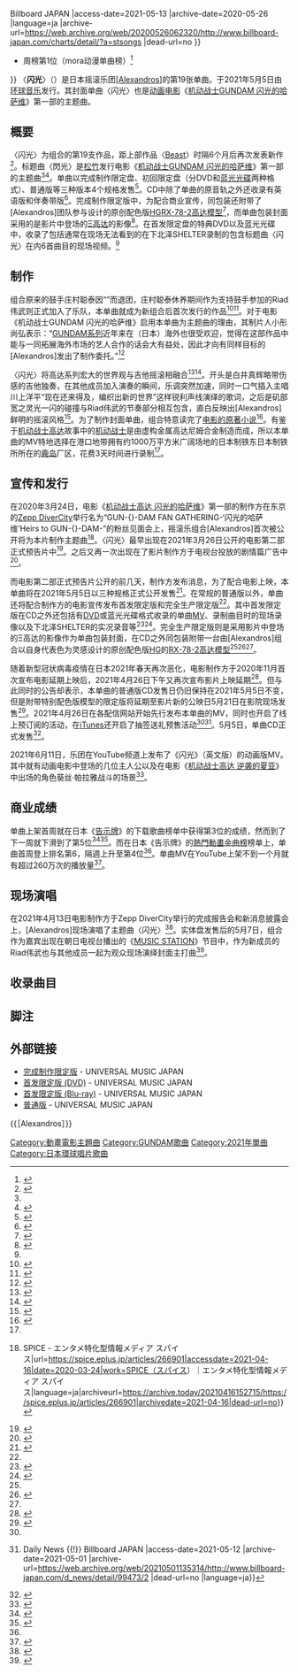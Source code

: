 {{noteTA
|T=zh:闪光 ([Alexandros]歌曲);zh-hans:闪光 ([Alexandros]歌曲);zh-hant:閃光 ([Alexandros]歌曲)
|G1=Music
|G2=GundamUC
|1=zh-cn:闪光的哈萨维; zh-hk:閃光之凱薩衛; zh-tw:閃光的哈薩威;
}}
{{Infobox song
| name       = 閃光
| type       = single
| artist     = [[［Alexandros］|[Alexandros]]]
| cover      = UPCH-7582.jpg
| caption    = 完成制作限定版封面
| album      = 
| released   = {{start date|2021|05|05}}
| genre      = [[摇滚|摇滚]]
| length     = {{duration|m=|s=}}
| label      = {{hlist|[[環球音樂_(日本)#Universal_J|UNIVERSAL J]]|{{link-ja|RX-RECORDS}}}}
| writer     = 川上洋平
| producer   = [Alexandros]
| chronology = [[［Alexandros］|[Alexandros]]]
| prev_title = [[Beast_(［Alexandros］歌曲)|Beast]]
| prev_year  = 2020
| next_title = 
| next_year  = 
| misc       = {{External music video|{{YouTube|6g0IM0DwM58|〈闪光〉短版}}}}
| chart_position =
*周榜第1位（Oricon搖滾单曲榜）<ref name=:00c>{{cite web |url=https://www.oricon.co.jp/rank/rs/w/2021-05-17/ |script-title=ja:オリコン週間 ROCKシングルランキング 2021年05月03日～2021年05月09日 |website=ORICON NEWS |language=ja |access-date= |archive-date=2021年5月13日 |archive-url=https://web.archive.org/web/20210513132058/https://www.oricon.co.jp/rank/rs/w/2021-05-17/ |dead-url=no }}</ref>
*周榜第4位（Oricon数字单曲榜）<ref name=:0c>{{cite web |url=https://www.oricon.co.jp/rank/dis/w/2021-05-10/ |script-title=ja:オリコン週間 デジタルシングル（単曲）ランキング 2021年04月26日～2021年05月02日 |website=ORICON NEWS |language=ja |access-date=2021年5月12日 |archive-date=2021年5月6日 |archive-url=https://web.archive.org/web/20210506134731/https://www.oricon.co.jp/rank/dis/w/2021-05-10/ |dead-url=no }}</ref>
*周榜第11位（Oricon單曲合算榜）<ref name=:011>{{cite web|url=https://www.oricon.co.jp/rank/cos/w/2021-05-17/p/2/|script-title=ja:オリコン週間 合算シングルランキング 2021年05月03日～2021年05月09日 11～20位|website=ORICON NEWS|language=ja|access-date=|archive-date=2021年5月12日|archive-url=https://web.archive.org/web/20210512045234/https://www.oricon.co.jp/rank/cos/w/2021-05-17/p/2/|dead-url=no}}</ref>
*周榜第3位（《日本告示牌》下載歌曲榜）<ref name=":1Download Songs">{{cite web |url=http://www.billboard-japan.com/charts/detail?a=dlsongs&year=2021&month=05&day=10 |title=Billboard Japan Top Download Songs |website=Billboard JAPAN Charts |language=ja |access-date=2021-05-12 |archive-date=2021-05-22 |archive-url=https://web.archive.org/web/20210522221423/http://www.billboard-japan.com/charts/detail?a=dlsongs&year=2021&month=05&day=10 |dead-url=no }}</ref>
*周榜第4位（《日本告示牌》最佳單曲銷售榜）<ref name=:2>{{cite web |url=http://www.billboard-japan.com/d_news/detail/99778/2 |script-title=ja:【ビルボード】ジャニーズWEST『サムシング・ニュー』初週21.1万枚でシングル・セールス首位 |website=Billboard JAPAN Daily News |language=ja |5= |access-date=2021-05-12 |archive-date=2021-05-10 |archive-url=https://web.archive.org/web/20210510081922/http://www.billboard-japan.com/d_news/detail/99778/2 |dead-url=no }}</ref>
*周榜第4位（《日本告示牌》[[告示牌日本熱門動畫金曲榜|熱門動畫金曲榜]]）<ref name=:3>{{cite web |url=http://www.billboard-japan.com/charts/detail?a=anime |title=Billboard Japan Hot Animation |website=Billboard JAPAN Charts |language=ja |access-date=2021-05-12 |archive-date=2014-02-26 |archive-url=https://archive.today/20140226210600/http://www.billboard-japan.com/charts/detail?a=anime |dead-url=no }}</ref>
*周榜第9位（《日本告示牌》熱門流行歌曲）<ref>{{Cite web |url=https://news.yahoo.co.jp/articles/de4b5187068ee03b2989821536071b6cc201c7d2 |access-date=2021-05-14 |date=2021-05-08 |work=Yahoo!ニュース |language=ja |archive-url=https://web.archive.org/web/20210514095429/https://news.yahoo.co.jp/articles/de4b5187068ee03b2989821536071b6cc201c7d2 |archive-date=2021-05-14 |script-title=ja:【ビルボード HOT BUZZ SONG】Ado「踊」が首位 星野源「不思議」が2位に続く（Billboard JAPAN） |dead-url=no }}</ref>
*周榜第15位（《日本告示牌》[[日本百强单曲榜|日本百强单曲榜]]）<ref name=:4>{{cite web |url=http://www.billboard-japan.com/charts/detail?a=hot100 |title=Billboard Japan Hot 100 |website=Billboard JAPAN Charts |language=ja |access-date=2021-05-12 |archive-date=2014-02-19 |archive-url=https://web.archive.org/web/20140219111705/http://www.billboard-japan.com/charts/detail?a=hot100 |dead-url=no }}</ref>
*周榜第87位（《日本告示牌》串流歌曲榜）<ref name=sts>{{Cite web |url=http://www.billboard-japan.com/charts/detail?a=stsongs |title=Billboard Japan Top Streaming Songs {{!}} Charts {{!}} Billboard JAPAN |access-date=2021-05-13 |archive-date=2020-05-26 |language=ja |archive-url=https://web.archive.org/web/20200526062320/http://www.billboard-japan.com/charts/detail/?a=stsongs |dead-url=no }}</ref>
*周榜第1位（mora动漫单曲榜）<ref>{{Cite web |url=https://www.phileweb.com/news/d-av/202105/12/52688.html |access-date=2021-05-14 |date=2021-05-12 |work=PHILE WEB |language=ja |archive-url=https://web.archive.org/web/20210514084247/https://www.phileweb.com/news/d-av/202105/12/52688.html |archive-date=2021-05-14 |script-title=ja:【moraアニソンTOP10】『閃光のハサウェイ』主題歌が首位！ 内田真礼の『DYNAZENON』曲もリリース |dead-url=no }}</ref>
}}
〈'''闪光'''〉（{{lang-ja|閃光}}）是日本摇滚乐团[[［Alexandros］|[Alexandros]]]的第19张单曲。于2021年5月5日由[[環球音樂_(日本)|环球音乐]]发行。其封面单曲〈闪光〉也是[[动画电影|动画电影]]《[[机动战士GUNDAM_闪光的哈萨维_(动画电影)|机动战士GUNDAM 闪光的哈萨维]]》第一部的主题曲。

== 概要 ==
〈闪光〉为组合的第19支作品，距上部作品〈[[Beast_(［Alexandros］歌曲)|Beast]]〉时隔6个月后再次发表新作<ref name="natalie210320">{{cite web|script-title=ja:［Alexandros］ 、劇場アニメ「機動戦士ガンダム 閃光のハサウェイ」主題歌をシングルリリース|url=https://natalie.mu/music/news/421022|accessdate=2021-04-13|date=|language=ja|archive-date=2021-04-13|archive-url=https://web.archive.org/web/20210413225435/https://natalie.mu/music/news/421022|dead-url=no}}</ref>。标题曲〈閃光〉是[[松竹|松竹]]发行电影《[[机动战士GUNDAM_闪光的哈萨维_(动画电影)|机动战士GUNDAM 闪光的哈萨维]]》第一部的主题曲<ref name="natalie210320" /><ref name="natalie200324">{{cite web|url=https://natalie.mu/music/news/372598|script-title=ja:［Alexandros］、劇場アニメ「機動戦士ガンダム 閃光のハサウェイ」主題歌担当|date=|accessdate=2021-04-13|language=ja|archive-date=2021-04-14|archive-url=https://web.archive.org/web/20210414153804/https://natalie.mu/music/news/372598|dead-url=no}}</ref>。单曲以完成制作限定盘、初回限定盘（分DVD和[[蓝光光碟|蓝光光碟]]两种格式）、普通版等三种版本4个规格发售<ref name="uni">{{Cite web|script-title=ja:映画『機動戦士ガンダム 閃光のハサウェイ』主題歌タイトル＆発売日決定！|url=https://www.universal-music.co.jp/alexandros/news/2021-03-20/|accessdate=2021-04-06|date=2021-03-20|work=[Alexandros]|language=ja|archiveurl=https://archive.today/20210413125827/https://www.universal-music.co.jp/alexandros/news/2021-03-20/|archivedate=2021-04-13|dead-url=no}}</ref>。CD中除了单曲的原音轨之外还收录有英语版和伴奏带版<ref name=":0">{{Cite news|url=https://tsutaya.tsite.jp/news/music/41575086/|script-title=ja:【TSUTAYA先着特典あり】［Alexandros］の最新シングル『閃光』が5月5日（水・祝）リリース！|date=2021-04-13|accessdate=2021-04-14|language=ja|archivedate=2021-04-14|archiveurl=https://archive.today/20210414014532/https://tsutaya.tsite.jp/news/music/41575086/|dead-url=no}}</ref>。完成制作限定版中，为配合商业宣传，同包装还附带了[Alexandros]团队参与设计的原创配色版[[GUNPLA#HGUC_(High_Grade_Universal_Century)|HG]][[RX-78-2|RX-78-2]][[高达模型|高达模型]]<ref name="universal210320">{{cite web|script-title=ja:映画『機動戦士ガンダム 閃光のハサウェイ』主題歌タイトル＆発売日決定！|url=https://www.universal-music.co.jp/alexandros/news/2021-03-20/|accessdate=2021-04-13|date=2021-03-20|language=ja|archive-url=https://web.archive.org/web/20210414050153/https://www.universal-music.co.jp/alexandros/news/2021-03-20/|archive-date=2021-04-14|dead-url=no}}</ref>，而单曲包装封面采用的是影片中登场的[[机动战士GUNDAM_闪光的哈萨维_(动画电影)#登场机体|Ξ高达]]的影像<ref name="#1">{{Cite web|script-title=ja:＜機動戦士ガンダム 閃光のハサウェイ＞［Alexandros］主題歌のジャケットにΞガンダム オリジナルガンプラも（MANTANWEB）|url=https://news.yahoo.co.jp/articles/6cbec5604499c16060073bb7fa42bed77f8bc906|accessdate=2021-04-14|date=2021-03-26|work=Yahoo!ニュース|language=ja|archiveurl=https://archive.today/20210414013626/https://news.yahoo.co.jp/articles/6cbec5604499c16060073bb7fa42bed77f8bc906|archivedate=2021-04-14|dead-url=no}}</ref>。在首发限定盘的特典DVD以及蓝光光碟中，收录了包括通常在现场无法看到的在下北泽SHELTER录制的包含标题曲〈闪光〉在内6首曲目的现场视频。<ref name=":0" />

== 制作 ==
组合原来的鼓手庄村聪泰因“{{le|局限性肌张力障碍|Focal dystonia}}”而退团，庄村聪泰休养期间作为支持鼓手参加的Riad伟武则正式加入了乐队，本单曲就成为新组合后首次发行的作品<ref>{{cite web|url=https://natalie.mu/music/news/364435|script-title=ja:［Alexandros］庄村聡泰が5月で勇退、今夜生配信でメンバーから報告|date=|accessdate=2021-04-13|language=ja|archive-date=2021-04-14|archive-url=https://web.archive.org/web/20210414031939/https://natalie.mu/music/news/364435|dead-url=no}}</ref><ref>{{cite web|url=https://www.oricon.co.jp/news/2190346/full/|script-title=ja:［Alexandros］新ドラマー・リアド偉武が初パフォーマンス「最高に幸せです」|date=|accessdate=2021-04-13|language=ja|archive-date=2021-04-15|archive-url=https://web.archive.org/web/20210415235005/https://www.oricon.co.jp/news/2190346/full/|dead-url=no}}</ref>。对于电影《机动战士GUNDAM 闪光的哈萨维》启用本单曲为主题曲的理由，其制片人小形尚弘表示：“[[GUNDAM系列|GUNDAM系列]]近年来在（日本）海外也很受欢迎，觉得在这部作品中能与一同拓展海外市场的艺人合作的话会大有益处，因此才向有同样目标的[Alexandros]发出了制作委托。”<ref name=":22">{{Cite web|title=Heirs to Gundam活动简报！|url=https://new.qq.com/omn/20200325/20200325A0AAMM00.html|accessdate=2021-04-07|author=AEMedia|date=2020-03-25|work=new.qq.com|language=zh-cn|archiveurl=https://archive.today/20210413051436/https://new.qq.com/omn/20200325/20200325A0AAMM00.html|archivedate=2021-04-13|dead-url=no}}</ref>

〈闪光〉将高达系列宏大的世界观与吉他摇滚相融合<ref name=":1壮大">{{Cite web|title=[Alexandros]、最新シングル「閃光」MVを本日21時に公開 ガンダムの壮大な世界観を表現（ぴあ）|url=https://news.yahoo.co.jp/articles/5023f2139dd4886817574c81ee0f5ae0f4bffac4|access-date=2021-05-14|date=2021-04-28|work=Yahoo!ニュース|language=ja|archive-url=https://web.archive.org/web/20210514103502/https://news.yahoo.co.jp/articles/5023f2139dd4886817574c81ee0f5ae0f4bffac4|archive-date=2021-05-14|dead-url=no}}</ref><ref>{{Cite web|title=[Alexandros]が語る、狂気の渇望とドロスがバンドである理由（Rolling Stone Japan）|url=https://news.yahoo.co.jp/articles/4c34622695f6233477765e2ac5b52eb380a2a59a|access-date=2021-05-14|date=2021-05-06|work=Yahoo!ニュース|language=ja|archive-url=https://web.archive.org/web/20210515142322/https://news.yahoo.co.jp/articles/4c34622695f6233477765e2ac5b52eb380a2a59a|archive-date=2021-05-15|dead-url=no}}</ref>。开头是白井真辉略带伤感的吉他独奏，在其他成员加入演奏的瞬间，乐调突然加速，同时一口气插入主唱川上洋平“现在还来得及，编织出新的世界”这样锐利声线演绎的歌词，之后是矶部宽之灵光一闪的碰撞与Riad伟武的节奏部分相互包含，直白反映出[Alexandros]鲜明的摇滚风格<ref>{{Cite web|title=|url=https://news.yahoo.co.jp/articles/27c5fe942c646b0c84194e0c15b32bed40326ef5|access-date=2021-05-14|date=2021-05-04|work=Yahoo!ニュース|language=ja|archive-url=https://web.archive.org/web/20210515142444/https://news.yahoo.co.jp/articles/27c5fe942c646b0c84194e0c15b32bed40326ef5|archive-date=2021-05-15|script-title=ja:[Alexandros]、MONSTA X、ジャニーズWEST、祭nine. ……5月5日リリースより新譜4作をレビュー（リアルサウンド）|dead-url=no}}</ref>。为了制作封面单曲，组合特意读完了[[机动战士GUNDAM_闪光的哈萨维|电影的原著小说]]<ref name=":42">{{Cite web|script-title=ja:「閃光のハサウェイ」小野賢章が主題歌ライブに興奮「聴くたびに鳥肌が立つ」|url=https://news.mynavi.jp/article/20210413-1870704/|accessdate=2021-04-14|date=2021-04-13|work=マイナビニュース|language=ja|archiveurl=https://archive.today/20210414112244/https://news.mynavi.jp/article/20210413-1870704/|archivedate=2021-04-14|dead-url=no}}</ref>。有鉴于[[機動戰士GUNDAM|机动战士高达]]故事中的[[机动战士|机动战士]]是由虚构金属高达尼姆合金制造而成，所以本单曲的MV特地选择在港口地带拥有约1000万平方米广阔场地的日本制铁东日本制铁所所在的[[鹿島郡|鹿岛]]厂区，花费3天时间进行录制<ref name="Billboard210428" />。
<!--**该MV的导演是[Alexandros]的经纪人<ref>[https://www.instagram.com/p/COPOUZzgwG9/?igshid=7jbolc4mevfr 川上 洋平 (@yoohei_alexandros) on Instagram 2021年4月28日の投稿]</ref>。-->

== 宣传和发行 ==
在2020年3月24日，电影《[[机动战士GUNDAM_闪光的哈萨维_(动画电影)|机动战士高达 闪光的哈萨维]]》第一部的制作方在东京的[[Zepp_DiverCity|Zepp DiverCity]]举行名为“GUN-{}-DAM FAN GATHERING-‘闪光的哈萨维’Heirs to GUN-{}-DAM-”的粉丝见面会上，摇滚乐组合[Alexandros]首次被公开将为本片制作主题曲<ref>{{Cite web|script-title=ja:[Alexandros]、映画『機動戦士ガンダム 閃光のハサウェイ』主題歌に起用決定 {{!}} SPICE - エンタメ特化型情報メディア スパイス|url=https://spice.eplus.jp/articles/266901|accessdate=2021-04-16|date=2020-03-24|work=SPICE（スパイス）｜エンタメ特化型情報メディア スパイス|language=ja|archiveurl=https://archive.today/20210416152715/https://spice.eplus.jp/articles/266901|archivedate=2021-04-16|dead-url=no}}</ref>。〈闪光〉最早出现在2021年3月26日公开的电影第二部正式预告片中<ref name=":11">{{Cite web|title=《闪光的哈萨维》全新预告片诞生，阿姆罗对哈萨维说了什么|url=https://new.qq.com/omn/20210327/20210327A0BZ0E00.html|accessdate=2021-04-05|date=2021-03-27|work=new.qq.com|language=zh-cn|archiveurl=https://archive.today/20210413101749/https://new.qq.com/omn/20210327/20210327A0BZ0E00.html|archivedate=2021-04-13|dead-url=no}}</ref>。之后又再一次出现在了影片制作方于电视台投放的剧情篇广告中<ref name=":52">{{Cite web|script-title=ja:『閃光のハサウェイ』公開まであと2週間！豪華メインキャストたちからのコメントが到着＆TVSPOT解禁！ (2021年4月25日)|url=https://www.excite.co.jp/news/article/Lisani_0000294579/|accessdate=2021-04-26|date=2021-04-25|work=エキサイトニュース|language=ja|archiveurl=https://archive.today/20210426090325/https://www.excite.co.jp/news/article/Lisani_0000294579/|archivedate=2021-04-26|dead-url=no}}</ref>。

而电影第二部正式预告片公开的前几天，制作方发布消息，为了配合电影上映，本单曲将在2021年5月5日以三种规格正式公开发售<ref name="uni2">{{Cite web|script-title=ja:映画『機動戦士ガンダム 閃光のハサウェイ』主題歌タイトル＆発売日決定！|url=https://www.universal-music.co.jp/alexandros/news/2021-03-20/|accessdate=2021-04-06|date=2021-03-20|work=[Alexandros]|language=ja|archiveurl=https://archive.today/20210413125827/https://www.universal-music.co.jp/alexandros/news/2021-03-20/|archivedate=2021-04-13|dead-url=no}}</ref>。在常规的普通版以外，单曲还将配合制作方的电影宣传发布首发限定版和完全生产限定版<ref name="uni2" />。其中首发限定版在CD之外还包括有[[DVD|DVD]]或蓝光光碟格式收录的单曲[[音樂錄影帶|MV]]、录制曲目时的现场录像以及下北泽SHELTER的实况录音等<ref name=":54">{{Cite web|script-title=ja:[Alexandros]、新曲「閃光」初回限定盤に収録されているシ クレットライブ ティザ 映像を公開|url=https://news.livedoor.com/article/detail/20096119/|accessdate=2021-04-27|date=2021-04-26|work=ライブドアニュース|language=ja|archiveurl=https://archive.today/20210427095547/https://news.livedoor.com/article/detail/20096119/|archivedate=2021-04-27|dead-url=no}}</ref><ref name=":40">{{Cite web|script-title=ja:[Alexandros] 、劇場アニメ「機動戦士ガンダム 閃光のハサウェイ」主題歌をシングルリリース|url=https://natalie.mu/music/news/421022|accessdate=2021-04-06|date=2021-03-20|last=Inc|first=Natasha|work=音楽ナタリー|language=ja|archiveurl=https://archive.today/20210413130936/https://natalie.mu/music/news/421022|archivedate=2021-04-13|dead-url=no}}</ref>。完全生产限定版则是采用影片中登场的Ξ高达的影像作为单曲包装封面，在CD之外同包装附带一台由[Alexandros]组合以自身代表色为灵感设计的原创配色版[[GUNPLA#HGUC_(High_Grade_Universal_Century)|HG]]的[[RX-78-2|RX-78-2]][[高达模型|高达模型]]<ref name=":40" /><ref name="uni3">{{Cite web|script-title=ja:映画『機動戦士ガンダム 閃光のハサウェイ』主題歌タイトル＆発売日決定！|url=https://www.universal-music.co.jp/alexandros/news/2021-03-20/|accessdate=2021-04-06|date=2021-03-20|work=[Alexandros]|language=ja|archiveurl=https://archive.today/20210413125827/https://www.universal-music.co.jp/alexandros/news/2021-03-20/|archivedate=2021-04-13|dead-url=no}}</ref><ref name="#1"/>。

随着新型冠状病毒疫情在日本2021年春天再次恶化，电影制作方于2020年11月首次宣布电影延期上映后，2021年4月26日下午又再次宣布影片上映延期<ref name=":53">{{Cite web|script-title=ja:5・7予定「機動戦士ガンダム閃光のハサウェイ」5・21公開延期「今度こそ今度こそ劇場で」|url=https://www.sponichi.co.jp/entertainment/news/2021/04/26/kiji/20210426s00041000543000c.html|accessdate=2021-04-26|date=2021-04-26|work=www.sponichi.co.jp|language=ja|archiveurl=https://archive.today/20210426093923/https://www.sponichi.co.jp/entertainment/news/2021/04/26/kiji/20210426s00041000543000c.html|archivedate=2021-04-26|dead-url=no}}</ref>。但与此同时的公告却表示，本单曲的普通版CD发售日仍旧保持在2021年5月5日不变，但是附带特别配色版模型的限定版将延期至影片新的公映日5月21日在影院现场发售<ref name=":542">{{Cite web|script-title=ja:[Alexandros]、新曲「閃光」初回限定盤に収録されているシ クレットライブ ティザ 映像を公開|url=https://news.livedoor.com/article/detail/20096119/|accessdate=2021-04-27|date=2021-04-26|work=ライブドアニュース|language=ja|archiveurl=https://archive.today/20210427095547/https://news.livedoor.com/article/detail/20096119/|archivedate=2021-04-27|dead-url=no}}</ref>。2021年4月26日在各配信网站开始先行发布本单曲的MV，同时也开启了线上预订阅的活动，在[[ITunes_Store|iTunes]]还开启了抽签送礼预售活动<ref name=":1壮大" /><ref name="Billboard210428">{{Cite web |url=http://www.billboard-japan.com/d_news/detail/99473/2 |script-title=ja:［Alexandros］、ガンダム主題歌「閃光」MVをプレミア公開 {{!}} Daily News {{!}} Billboard JAPAN |access-date=2021-05-12 |archive-date=2021-05-01 |archive-url=https://web.archive.org/web/20210501135314/http://www.billboard-japan.com/d_news/detail/99473/2 |dead-url=no |language=ja}}</ref>。5月5日，单曲CD正式发售<ref name=":1YOASOBI">{{Cite web|title=【ビルボード】YOASOBI「怪物」アニメ7週連続1位、髭男『東京リベンジャーズ』主題歌2位デビュー（Billboard JAPAN）|url=https://news.yahoo.co.jp/articles/bd5b04d0ae9f061b7d204dc9759aa6a36054652a|access-date=2021-05-14|date=2021-05-12|work=Yahoo!ニュース|language=ja|archive-url=https://web.archive.org/web/20210514092229/https://news.yahoo.co.jp/articles/bd5b04d0ae9f061b7d204dc9759aa6a36054652a|archive-date=2021-05-14|dead-url=no}}</ref>。

2021年6月11日，乐团在YouTube频道上发布了《闪光》（英文版）的动画版MV。其中就有动画电影中登场的几位主人公以及在电影《[[机动战士高达_逆袭的夏亚|机动战士高达 逆袭的夏亚]]》中出场的角色葵丝·帕拉雅战斗的场景<ref>{{Cite web|title=＜機動戦士ガンダム 閃光のハサウェイ＞主題歌「閃光」のアニメPV公開 MS戦 「逆襲のシャア」のクェスも（MANTANWEB）|url=https://news.yahoo.co.jp/articles/fbac311c5ec913f10c859be1793fdb4707e728c1|access-date=2021-06-11|date=2021-06-11|work=Yahoo!ニュース|language=ja|archive-url=https://web.archive.org/web/20210611141700/https://news.yahoo.co.jp/articles/fbac311c5ec913f10c859be1793fdb4707e728c1|archive-date=2021-06-11|dead-url=no}}</ref>。

== 商业成绩 ==
单曲上架首周就在日本《[[日本告示牌|告示牌]]》的下载歌曲榜单中获得第3位的成绩，然而到了下一周就下滑到了第5位<ref>{{Cite web|title=|url=https://news.yahoo.co.jp/articles/45c53f9e4173fc450d44835223c8037ea18892fa|access-date=2021-05-14|date=2021-05-05|work=Yahoo!ニュース|language=ja|archive-url=https://web.archive.org/web/20210514085334/https://news.yahoo.co.jp/articles/45c53f9e4173fc450d44835223c8037ea18892fa|archive-date=2021-05-14|script-title=ja:【ビルボード】星野源「不思議」DLソング初登場1位、Ado／[Alexandros]がトップ3デビュー（Billboard JAPAN）|dead-url=no}}</ref><ref>{{Cite web|title=|url=https://dot.asahi.com/billboardnews/2021051200063.html|access-date=2021-05-14|date=2021-05-12|work=AERA dot. (アエラドット)|language=ja|archive-url=https://web.archive.org/web/20210515105652/https://dot.asahi.com/billboardnews/2021051200063.html|archive-date=2021-05-15|script-title=ja:【ビルボード】藤井風「きらり」DLソング首位デビュー、Official髭男dism新曲が2位に続く 〈Billboard JAPAN〉|dead-url=no}}</ref>。而在日本《告示牌》的[[告示牌日本熱門動畫金曲榜|熱門動畫金曲榜]]榜单上，单曲首周登上排名第6，隔週上升至第4位<ref name=":1YOASOBI" />。单曲MV在YouTube上架不到一个月就有超过260万次的播放量<ref>{{Cite web|title=[Alexandros]を凝縮した「閃光」、『機動戦士ガンダム 閃光のハサウェイ』主題歌 公開でロングヒット必至か（MusicVoice）|url=https://news.yahoo.co.jp/articles/bf075b56cf77f42171d53c8d33e5c6ba8556381c|access-date=2021-06-02|date=2021-06-02|work=Yahoo!ニュース|language=ja|archive-url=https://web.archive.org/web/20210603025029/https://news.yahoo.co.jp/articles/bf075b56cf77f42171d53c8d33e5c6ba8556381c|archive-date=2021-06-03|dead-url=no}}</ref>。

== 现场演唱 ==
在2021年4月13日电影制作方于Zepp DiverCity举行的完成报告会和新消息披露会上，[Alexandros]现场演唱了主题曲〈闪光〉<ref name=":44">{{Cite web|url=https://hobby.dengeki.com/event/1231362/|accessdate=2021-04-17|date=2021-04-14|work=電撃ホビーウェブ|language=ja|archiveurl=https://archive.today/20210417045907/https://hobby.dengeki.com/event/1231362/|archivedate=2021-04-17|dead-url=no|script-title=ja:『機動戦士ガンダム 閃光のハサウェイ』完成報告＆「GUNDAM TOPIC 2021」が開催！小野賢章さん、上田麗奈さんら登壇ステージやAlexandros主題歌ライブも！}}</ref>。实体盘发售后的5月7日，组合作为嘉宾出现在朝日电视台播出的《[[MUSIC_STATION|MUSIC STATION]]》节目中，作为新成员的Riad伟武也与其他成员一起为观众现场演绎封面主打曲<ref>{{Cite web|title=『Mステ』人気バンドの新ドラマーが物議「違和感」「受け入れられない…」|url=https://myjitsu.jp/archives/279376|access-date=2021-05-14|date=2021-05-10|work=まいじつ|language=ja|archive-url=https://web.archive.org/web/20210515111408/https://myjitsu.jp/archives/279376|archive-date=2021-05-15|dead-url=no}}</ref>。

== 收录曲目 ==
{{tracklist
| collapsed =
| headline = CD单曲
| total_length =
| title1 = {{lang|ja|閃光}}
| length1 =4:26
| title2 = {{lang|ja|閃光（English ver.）}}
| note2 = 英文版
| length2 =
| title3 = {{lang|ja|閃光（Instrumental）}}
| note3 = 伴奏带
}}
{{tracklist
| collapsed=
| headline = DVD/蓝光光碟（仅首发限定版附带）
| total_length =
| title1 = Adam's Apple Pie
| length1 =
| title2 = Revolution, My Friend
| length2 =
| title3 = My Blueberry Morning
| length3 =
| title4 = Stimulator
| title5 = {{lang|ja|閃光}}
| title6 = For Freedom
}}

== 脚注 ==
<references responsive="" />

== 外部链接 ==
* [https://www.universal-music.co.jp/alexandros/products/upch-7582/ 完成制作限定版] {{Wayback|url=https://www.universal-music.co.jp/alexandros/products/upch-7582/ |date=20210426015351 }} - UNIVERSAL MUSIC JAPAN
* [https://www.universal-music.co.jp/alexandros/products/upch-7583/ 首发限定版 (DVD)] {{Wayback|url=https://www.universal-music.co.jp/alexandros/products/upch-7583/ |date=20210414032942 }} - UNIVERSAL MUSIC JAPAN
* [https://www.universal-music.co.jp/alexandros/products/upch-7584/ 首发限定版 (Blu-ray)] {{Wayback|url=https://www.universal-music.co.jp/alexandros/products/upch-7584/ |date=20210414043616 }} - UNIVERSAL MUSIC JAPAN
* [https://www.universal-music.co.jp/alexandros/products/upch-5978/ 普通版] {{Wayback|url=https://www.universal-music.co.jp/alexandros/products/upch-5978/ |date=20210414105351 }} - UNIVERSAL MUSIC JAPAN
{{［Alexandros］}}{{宇宙世紀|作品}}

[[Category:動畫電影主題曲|Category:動畫電影主題曲]]
[[Category:GUNDAM歌曲|Category:GUNDAM歌曲]]
[[Category:2021年單曲|Category:2021年單曲]]
[[Category:日本環球唱片歌曲|Category:日本環球唱片歌曲]]